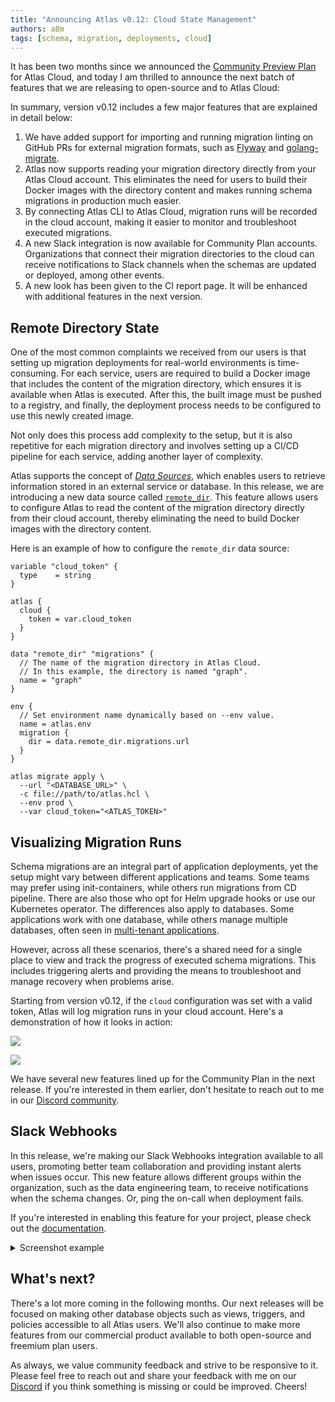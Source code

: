 ```yaml
---
title: "Announcing Atlas v0.12: Cloud State Management"
authors: a8m
tags: [schema, migration, deployments, cloud]
---
```



It has been two months since we announced the [Community Preview Plan](2023-03-13-atlas-v010.mdx) for Atlas Cloud, and today I am thrilled to announce
the next batch of features that we are releasing to open-source and to Atlas Cloud:

In summary, version v0.12 includes a few major features that are explained in detail below:

1. We have added support for importing and running migration linting on GitHub PRs for external migration
   formats, such as [Flyway](https://flywaydb.org/) and [golang-migrate](https://github.com/golang-migrate/migrate).
2. Atlas now supports reading your migration directory directly from your Atlas Cloud account.
   This eliminates the need for users to build their Docker images with the directory content and
   makes running schema migrations in production much easier.
3. By connecting Atlas CLI to Atlas Cloud, migration runs will be recorded in the cloud account, making it easier to monitor
   and troubleshoot executed migrations.
4. A new Slack integration is now available for Community Plan accounts. Organizations that connect their migration directories to
   the cloud can receive notifications to Slack channels when the schemas are updated or deployed, among
   other events.
5. A new look has been given to the CI report page. It will be enhanced with additional features in the next version.

## Remote Directory State

One of the most common complaints we received from our users is that setting up migration deployments for real-world
environments is time-consuming. For each service, users are required to build a Docker image that includes the content
of the migration directory, which ensures it is available when Atlas is executed. After this, the built image must be
pushed to a registry, and finally, the deployment process needs to be configured to use this newly created image.

Not only does this process add complexity to the setup, but it is also repetitive for each migration directory and
involves setting up a CI/CD pipeline for each service, adding another layer of complexity.

Atlas supports the concept of [_Data Sources_](/atlas-schema/projects#data-sources), which enables users to retrieve
information stored in an external service or database. In this release, we are introducing a new data source called
[`remote_dir`](/atlas-schema/projects#data-source-remote_dir). This feature allows users to configure Atlas to read
the content of the migration directory directly from their cloud account, thereby eliminating the need to build Docker
images with the directory content.

Here is an example of how to configure the `remote_dir` data source:

```hcl title="atlas.hcl" {1-15}
variable "cloud_token" {
  type    = string
}

atlas {
  cloud {
    token = var.cloud_token
  }
}

data "remote_dir" "migrations" {
  // The name of the migration directory in Atlas Cloud.
  // In this example, the directory is named "graph".
  name = "graph"
}

env {
  // Set environment name dynamically based on --env value.
  name = atlas.env
  migration {
    dir = data.remote_dir.migrations.url
  }
}
```

```shell
atlas migrate apply \
  --url "<DATABASE_URL>" \
  -c file://path/to/atlas.hcl \
  --env prod \
  --var cloud_token="<ATLAS_TOKEN>"
```

## Visualizing Migration Runs

Schema migrations are an integral part of application deployments, yet the setup might vary between different applications and teams.
Some teams may prefer using init-containers, while others run migrations from CD pipeline. There are also those who opt for Helm
upgrade hooks or use our Kubernetes operator. The differences also apply to databases. Some applications work with one database,
while others manage multiple databases, often seen in [multi-tenant applications](/blog/2022/10/27/multi-tenant-support).

However, across all these scenarios, there's a shared need for a single place to view and track the progress of executed
schema migrations. This includes triggering alerts and providing the means to troubleshoot and manage recovery when
problems arise.

Starting from version v0.12, if the `cloud` configuration was set with a valid token, Atlas will log migration
runs in your cloud account. Here's a demonstration of how it looks in action:

<Tabs>
<TabItem label="Single Deployment" value="single">

![](https://atlasgo.io/uploads/single-deployment.png)

</TabItem>
<TabItem label="Multi-Tenant Deployment" value="mt">

![](https://atlasgo.io/uploads/mt-deployment.png)

</TabItem>
</Tabs>

We have several new features lined up for the Community Plan in the next release. If you're interested in
them earlier, don't hesitate to reach out to me in our [Discord community](https://discord.com/invite/zZ6sWVg6NT).

## Slack Webhooks

In this release, we're making our Slack Webhooks integration available to all users, promoting better team collaboration
and providing instant alerts when issues occur. This new feature allows different groups within the organization, such
as the data engineering team, to receive notifications when the schema changes. Or, ping the on-call when deployment fails.

If you're interested in enabling this feature for your project, please check out the [documentation](/cloud/directories#slack-integration).

<details><summary>Screenshot example</summary>

![](https://atlasgo.io/uploads/images/blog-v010/manage-webhook-with-deliveries.png)

</details>

## What's next?

There's a lot more coming in the following months. Our next releases will be focused on making other database objects
such as views, triggers, and policies accessible to all Atlas users. We'll also continue to make more features from our
commercial product available to both open-source and freemium plan users.

As always, we value community feedback and strive to be responsive to it. Please feel free to reach out and share your
feedback with me on our [Discord](https://discord.gg/zZ6sWVg6NT) if you think something is missing or could be improved. Cheers!
